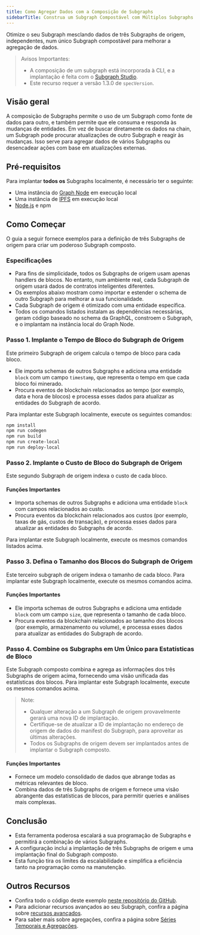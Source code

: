 ```yaml
---
title: Como Agregar Dados com a Composição de Subgraphs
sidebarTitle: Construa um Subgraph Compostável com Múltiplos Subgraphs
---
```


Otimize o seu Subgraph mesclando dados de três Subgraphs de origem, independentes, num único Subgraph compostável para melhorar a agregação de dados.

> Avisos Importantes:
>
> - A composição de um subgraph está incorporada à CLI, e a implantação é feita com o [Subgraph Studio](https://thegraph.com/studio/).
> - Este recurso requer a versão 1.3.0 de `specVersion`.

## Visão geral

A composição de Subgraphs permite o uso de um Subgraph como fonte de dados para outro, e também permite que ele consuma e responda às mudanças de entidades. Em vez de buscar diretamente os dados na chain, um Subgraph pode procurar atualizações de outro Subgraph e reagir às mudanças. Isso serve para agregar dados de vários Subgraphs ou desencadear ações com base em atualizações externas.

## Pré-requisitos

Para implantar **todos os** Subgraphs localmente, é necessário ter o seguinte:

- Uma instância do [Graph Node](https://github.com/graphprotocol/graph-node) em execução local
- Uma instância de [IPFS](https://docs.ipfs.tech/) em execução local
- [Node.js](https://nodejs.org) e npm

## Como Começar

O guia a seguir fornece exemplos para a definição de três Subgraphs de origem para criar um poderoso Subgraph composto.

### Especificações

- Para fins de simplicidade, todos os Subgraphs de origem usam apenas handlers de blocos. No entanto, num ambiente real, cada Subgraph de origem usará dados de contratos inteligentes diferentes.
- Os exemplos abaixo mostram como importar e estender o schema de outro Subgraph para melhorar a sua funcionalidade.
- Cada Subgraph de origem é otimizado com uma entidade específica.
- Todos os comandos listados instalam as dependências necessárias, geram código baseado no schema da GraphQL, constroem o Subgraph, e o implantam na instância local do Graph Node.

### Passo 1. Implante o Tempo de Bloco do Subgraph de Origem

Este primeiro Subgraph de origem calcula o tempo de bloco para cada bloco.

- Ele importa schemas de outros Subgraphs e adiciona uma entidade `block` com um campo `timestamp`, que representa o tempo em que cada bloco foi minerado.
- Procura eventos de blockchain relacionados ao tempo (por exemplo, data e hora de blocos) e processa esses dados para atualizar as entidades do Subgraph de acordo.

Para implantar este Subgraph localmente, execute os seguintes comandos:

```bash
npm install
npm run codegen
npm run build
npm run create-local
npm run deploy-local
```

### Passo 2. Implante o Custo de Bloco do Subgraph de Origem

Este segundo Subgraph de origem indexa o custo de cada bloco.

#### Funções Importantes

- Importa schemas de outros Subgraphs e adiciona uma entidade `block` com campos relacionados ao custo.
- Procura eventos da blockchain relacionados aos custos (por exemplo, taxas de gás, custos de transação), e processa esses dados para atualizar as entidades do Subgraphs de acordo.

Para implantar este Subgraph localmente, execute os mesmos comandos listados acima.

### Passo 3. Defina o Tamanho dos Blocos do Subgraph de Origem

Este terceiro subgraph de origem indexa o tamanho de cada bloco. Para implantar este Subgraph localmente, execute os mesmos comandos acima.

#### Funções Importantes

- Ele importa schemas de outros Subgraphs e adiciona uma entidade `block` com um campo `size`, que representa o tamanho de cada bloco.
- Procura eventos da blockchain relacionados ao tamanho dos blocos (por exemplo, armazenamento ou volume), e processa esses dados para atualizar as entidades do Subgraph de acordo.

### Passo 4. Combine os Subgraphs em Um Único para Estatísticas de Bloco

Este Subgraph composto combina e agrega as informações dos três Subgraphs de origem acima, fornecendo uma visão unificada das estatísticas dos blocos. Para implantar este Subgraph localmente, execute os mesmos comandos acima.

> Note:
>
> - Qualquer alteração a um Subgraph de origem provavelmente gerará uma nova ID de implantação.
> - Certifique-se de atualizar a ID de implantação no endereço de origem de dados do manifest do Subgraph, para aproveitar as últimas alterações.
> - Todos os Subgraphs de origem devem ser implantados antes de implantar o Subgraph composto.

#### Funções Importantes

- Fornece um modelo consolidado de dados que abrange todas as métricas relevantes de bloco.
- Combina dados de três Subgraphs de origem e fornece uma visão abrangente das estatísticas de blocos, para permitir queries e análises mais complexas.

## Conclusão

- Esta ferramenta poderosa escalará a sua programação de Subgraphs e permitirá a combinação de vários Subgraphs.
- A configuração inclui a implantação de três Subgraphs de origem e uma implantação final do Subgraph composto.
- Esta função tira os limites da escalabilidade e simplifica a eficiência tanto na programação como na manutenção.

## Outros Recursos

- Confira todo o código deste exemplo [neste repositório do GitHub](https://github.com/isum/subgraph-composition-example).
- Para adicionar recursos avançados ao seu Subgraph, confira a página sobre [recursos avançados](/developing/creating/advanced/).
- Para saber mais sobre agregações, confira a página sobre [Séries Temporais e Agregações](/subgraphs/developing/creating/advanced/#timeseries-and-aggregations).
